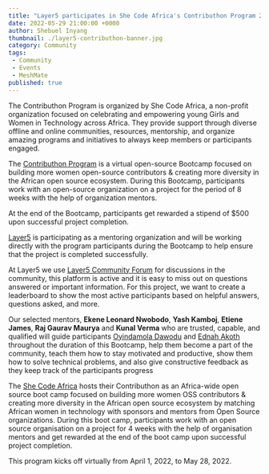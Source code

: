 ```yaml
---
title: "Layer5 participates in She Code Africa's Contributhon Program 2022"
date: 2022-05-29 21:00:00 +0000
author: Shebuel Inyang
thumbnail: ./layer5-contributhon-banner.jpg
category: Community
tags:
 - Community
 - Events
 - MeshMate
published: true
---
```





<BlogWrapper>

  <p>
  The Contributhon Program is organized by She Code Africa, a non-profit organization focused on celebrating and empowering young Girls and Women in Technology across Africa. They provide support through diverse offline and online communities, resources, mentorship, and organize amazing programs and initiatives to always keep members or participants engaged.
  </p>
  
  <p>
  The <a href="https://sites.google.com/shecodeafrica.org/contributhon/home" rel="nofollow">Contributhon Program</a> is a virtual open-source Bootcamp focused on building more women open-source contributors & creating more diversity in the African open source ecosystem. During this  Bootcamp, participants work with an open-source organization on a project for the period of 8 weeks with the help of organization mentors.
  </p>

  <p>
  At the end of the Bootcamp, participants get rewarded a stipend of $500 upon successful project completion.
  </p>

  <p>
  <a href="https://layer5.io/" rel="nofollow">Layer5</a>  is participating as a mentoring organization and will be working directly with the program participants during the Bootcamp to help ensure that the project is completed successfully. 
  </p>

  <p>
  At Layer5 we use <a href="https://discuss.layer5.io/" rel="nofollow">Layer5 Community Forum</a> for discussions in the community, this platform is active and it is easy to miss out on questions answered or important information. For this project, we want to create a leaderboard to show the most active participants based on helpful answers, questions asked, and more.
  </p>

  <p>
  Our selected mentors, <strong>Ekene Leonard Nwobodo</strong>, <strong>Yash Kamboj</strong>, <strong>Etiene James</strong>, <strong>Raj Gaurav Maurya</strong> and <strong>Kunal Verma</strong> who are trusted, capable, and qualified will guide participants <a href="https://twitter.com/oyindawodu">Oyindamola Dawodu</a> and <a href="https://twitter.com/edmucious">Ednah Akoth</a> throughout the duration of this Bootcamp, help them become a part of the community, teach them how to stay motivated and productive, show them how to solve technical problems, and also give constructive feedback as they keep track of the participants progress
  </p>

  <p>
  The <a href="https://www.shecodeafrica.org" rel="nofollow">She Code Africa</a> hosts their Contributhon as an Africa-wide open source boot camp focused on building more women OSS contributors & creating more diversity in the African open source ecosystem by matching African women in technology with sponsors and mentors from Open Source organizations. During this boot camp, participants work with an open source organisation on a project for 4 weeks with the help of organisation mentors and get rewarded at the end of the boot camp upon successful project completion.
  </p>

  <p>
  This program kicks off virtually from April 1, 2022, to May 28, 2022.
  </p>

</BlogWrapper>
